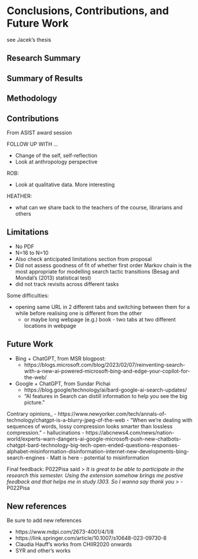 # Conclusions, Contributions, and Future Work

see Jacek's thesis

## Research Summary

## Summary of Results

## Methodology

## Contributions

From ASIST award session

FOLLOW UP WITH ...

- Change of the self, self-reflection
- Look at anthropology perspective

ROB:

- Look at qualitative data. More interesting

HEATHER:

- what can we share back to the teachers of the course, librarians and others


## Limitations

- No PDF
- N=16 to N=10
- Also check anticipated limitations section from proposal
- Did not assess goodness of fit of whether first order Markov chain is the most appropriate for modelling search tactic transitions (Besag and Mondal’s (2013) statistical test)
- did not track revisits across different tasks

Some difficulties:

- opening same URL in 2 different tabs and switching between them for a while before realising one is different from the other
  - or maybe long webpage (e.g.) book - two tabs at two different locations in webpage

## Future Work

- Bing + ChatGPT, from MSR blogpost:
  - https://blogs.microsoft.com/blog/2023/02/07/reinventing-search-with-a-new-ai-powered-microsoft-bing-and-edge-your-copilot-for-the-web/
- Google + ChatGPT, from Sundar Pichai
  - https://blog.google/technology/ai/bard-google-ai-search-updates/
  - "AI features in Search can distill information to help you see the big picture."

Contrary opinions_
- https://www.newyorker.com/tech/annals-of-technology/chatgpt-is-a-blurry-jpeg-of-the-web
  - "When we’re dealing with sequences of words, lossy compression looks smarter than lossless compression."
  - hallucinations
- https://abcnews4.com/news/nation-world/experts-warn-dangers-ai-google-microsoft-push-new-chatbots-chatgpt-bard-technology-big-tech-open-ended-questions-responses-alphabet-misinformation-disinformation-internet-new-developments-bing-search-engines
  - Matt is here
  - potential to misinformation

Final feedback:
P022Pisa said
> *It is great to be able to participate in the research this semester. Using the extension somehow brings me postive feedback and that helps me in study I303. So I wanna say thank you*
> - P022Pisa


## New references

Be sure to add new references

- https://www.mdpi.com/2673-4001/4/1/8
- https://link.springer.com/article/10.1007/s10648-023-09730-8
- Claudia Hauff's works from CHIIR2020 onwards
- SYR and other's works